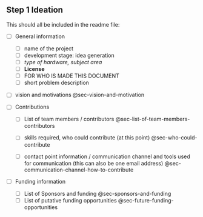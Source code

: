 ## Step 1 Ideation

This should all be included in the readme file:

-   [ ] General information

    -   [ ] name of the project
    -   [ ] development stage: idea generation
    -   [ ] *type of hardware, subject area*
    -   [ ] **License**
    -   [ ] FOR WHO IS MADE THIS DOCUMENT
    -   [ ] short problem description

-   [ ] vision and motivations @sec-vision-and-motivation

-   [ ] Contributions

    -   [ ] List of team members / contributors @sec-list-of-team-members-contributors

    -   [ ] skills required, who could contribute (at this point) @sec-who-could-contribute

    -   [ ] contact point information / communication channel and tools used for communication (this can also be one email address) @sec-communication-channel-how-to-contribute

-   [ ] Funding information

    -   [ ] List of Sponsors and funding @sec-sponsors-and-funding
    -   [ ] List of putative funding opportunities @sec-future-funding-opportunities
